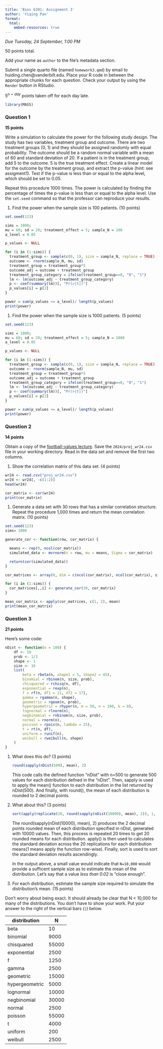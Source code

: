 ```yaml
---
title: 'Bios 6301: Assignment 3'
author: 'Yiqing Pan'
format:
  html:
    embed-resources: true
---
```


*Due Tuesday, 24 September, 1:00 PM*

50 points total.

Add your name as `author` to the file's metadata section.

Submit a single quarto file (named `homework3.qmd`) by email to huiding.chen@vanderbilt.edu.
Place your R code in between the appropriate chunks for each question.
Check your output by using the `Render` button in RStudio.

$5^{n=day}$ points taken off for each day late.

```r
library(MASS)
```


### Question 1 ###

**15 points**

Write a simulation to calculate the power for the following study
design.  The study has two variables, treatment group and outcome.
There are two treatment groups (0, 1) and they should be assigned
randomly with equal probability.  The outcome should be a random normal
variable with a mean of 60 and standard deviation of 20.  If a patient
is in the treatment group, add 5 to the outcome.  5 is the true
treatment effect.  Create a linear model for the outcome by the
treatment group, and extract the p-value (hint: see assigment1).
Test if the p-value is less than or equal to the alpha level, which
should be set to 0.05.

Repeat this procedure 1000 times. The power is calculated by finding
the percentage of times the p-value is less than or equal to the alpha
level.  Use the `set.seed` command so that the professor can reproduce
your results.

1.  Find the power when the sample size is 100 patients. (10 points)

```r
set.seed(123)

sims = 1000; 
mu = 60; sd = 20; treatment_effect = 5; sample_N = 100
a_level = 0.05

p_values <- NULL

for (i in (1:sims)) {
  treatment_group <- sample(c(0, 1), size = sample_N, replace = TRUE)
  outcome <- rnorm(sample_N, mu, sd)
  treatment_group = treatment_group*5
  outcome_adj = outcome + treatment_group
  treatment_group_category = ifelse(treatment_group==0, "0", "1")
  lm <- lm(outcome_adj ~ treatment_group_category)
  p <- coef(summary(lm))[, "Pr(>|t|)"]
  p_values[i] = p[2]
}

power = sum(p_values <= a_level)/ length(p_values)
print(power)
```



1.  Find the power when the sample size is 1000 patients. (5 points)

```r
set.seed(123)

sims = 1000; 
mu = 60; sd = 20; treatment_effect = 5; sample_N = 1000
a_level = 0.05

p_values <- NULL

for (i in (1:sims)) {
  treatment_group <- sample(c(0, 1), size = sample_N, replace = TRUE)
  outcome <- rnorm(sample_N, mu, sd)
  treatment_group = treatment_group*5
  outcome_adj = outcome + treatment_group
  treatment_group_category = ifelse(treatment_group==0, "0", "1")
  lm <- lm(outcome_adj ~ treatment_group_category)
  p <- coef(summary(lm))[, "Pr(>|t|)"]
  p_values[i] = p[2]
}

power = sum(p_values <= a_level)/ length(p_values)
print(power)
```


### Question 2 ###

**14 points**

Obtain a copy of the [football-values lecture](https://github.com/couthcommander/football-values).
Save the `2024/proj_wr24.csv` file in your working directory.  Read
in the data set and remove the first two columns.

1.  Show the correlation matrix of this data set. (4 points)

```r
wr24 <- read.csv("proj_wr24.csv")
wr24 <- wr24[, -c(1:2)]
head(wr24)

cor_matrix <- cor(wr24)
print(cor_matrix)
```


1.  Generate a data set with 30 rows that has a similar correlation
structure.  Repeat the procedure 1,000 times and return the mean
correlation matrix. (10 points)

```r
set.seed(123)
sims= 1000

generate_cor <- function(row, cor_matrix) {

  means <- rep(0, ncol(cor_matrix))
  simulated_data <- mvrnorm(n = row, mu = means, Sigma = cor_matrix)

  return(cor(simulated_data))
}

cor_matrices <- array(0, dim = c(ncol(cor_matrix), ncol(cor_matrix), sims))

for (i in (1:sims)) {
  cor_matrices[,,i] <- generate_cor(30, cor_matrix)
}

mean_cor_matrix <- apply(cor_matrices, c(1, 2), mean)
print(mean_cor_matrix)
```


### Question 3 ###

**21 points**

Here's some code:

```r
nDist <- function(n = 100) {
    df <- 10
    prob <- 1/3
    shape <- 1
    size <- 16
    list(
        beta = rbeta(n, shape1 = 5, shape2 = 45),
        binomial = rbinom(n, size, prob),
        chisquared = rchisq(n, df),
        exponential = rexp(n),
        f = rf(n, df1 = 11, df2 = 17),
        gamma = rgamma(n, shape),
        geometric = rgeom(n, prob),
        hypergeometric = rhyper(n, m = 50, n = 100, k = 8),
        lognormal = rlnorm(n),
        negbinomial = rnbinom(n, size, prob),
        normal = rnorm(n),
        poisson = rpois(n, lambda = 25),
        t = rt(n, df),
        uniform = runif(n),
        weibull = rweibull(n, shape)
    )
}
```

1.  What does this do? (3 points)

    ```r
    round(sapply(nDist(500), mean), 2)
    ```


    This code calls the defined function "nDist" with n=500 to generate 500 values for each distribution defned in the "nDist". Then, sapply is used to apply the mean() function to each distribution in the list returned by nDist(500). And finally, with round(), the mean of each distribution is rounded to 2 decimal points. 


1.  What about this? (3 points)

    ```r
    sort(apply(replicate(20, round(sapply(nDist(10000), mean), 2)), 1, sd))
    ```
    

    The round(sapply(nDist(10000), mean), 2) produces the 2 decimal points rounded mean of each distribution specified in nDist, generated with 10000 values. Then, this process is repeated 20 times to get 20 rounded means for each distribution. apply() is then used to calculates the standard deviation across the 20 replications for each distribution means(1 means apply the function row-wise). Finally, sort is used to sort the standard deviation results ascendingly. 



    In the output above, a small value would indicate that `N=10,000` would provide a sufficent sample size as to estimate the mean of the distribution. Let's say that a value *less than 0.02* is "close enough".

1.  For each distribution, estimate the sample size required to simulate the distribution's mean. (15 points)

Don't worry about being exact. It should already be clear that N < 10,000 for many of the distributions. You don't have to show your work. Put your answer to the right of the vertical bars (`|`) below.

distribution|N
---|---
beta| 10
binomial| 9000
chisquared| 55000
exponential| 2500
f| 1250
gamma| 2500
geometric| 15000
hypergeometric| 5000
lognormal| 10000
negbinomial| 30000
normal| 2500
poisson| 55000
t| 4000
uniform| 200
weibull| 2500
